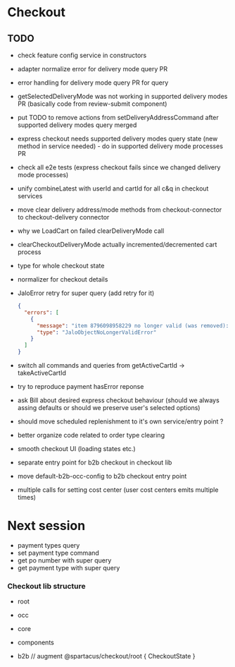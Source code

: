 # Checkout

## TODO

- check feature config service in constructors
- adapter normalize error for delivery mode query PR
- error handling for delivery mode query PR for query
- getSelectedDeliveryMode was not working in supported delivery modes PR (basically code from review-submit component)
- put TODO to remove actions from setDeliveryAddressCommand after supported delivery modes query merged
- express checkout needs supported delivery modes query state (new method in service needed) - do in supported delivery mode processes PR
- check all e2e tests (express checkout fails since we changed delivery mode processes)
- unify combineLatest with userId and cartId for all c&q in checkout services
- move clear delivery address/mode methods from checkout-connector to checkout-delivery connector
- why we LoadCart on failed clearDeliveryMode call
- clearCheckoutDeliveryMode actually incremented/decremented cart process
- type for whole checkout state
- normalizer for checkout details
- JaloError retry for super query (add retry for it)

  ```json
  {
    "errors": [
      {
        "message": "item 8796098958229 no longer valid (was removed): object no longer valid",
        "type": "JaloObjectNoLongerValidError"
      }
    ]
  }
  ```

- switch all commands and queries from getActiveCartId -> takeActiveCartId
- try to reproduce payment hasError reponse
- ask Bill about desired express checkout behaviour (should we always assing defaults or should we preserve user's selected options)
- should move scheduled replenishment to it's own service/entry point ?
- better organize code related to order type clearing
- smooth checkout UI (loading states etc.)
- separate entry point for b2b checkout in checkout lib
- move default-b2b-occ-config to b2b checkout entry point
- multiple calls for setting cost center (user cost centers emits multiple times)

# Next session

- payment types query
- set payment type command
- get po number with super query
- get payment type with super query

### Checkout lib structure

- root
- occ
- core
- components

- b2b // augment @spartacus/checkout/root { CheckoutState }
